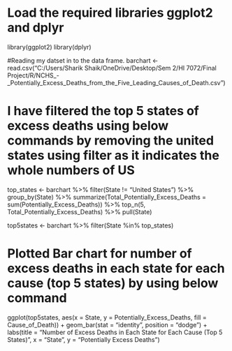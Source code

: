 # Load the required libraries ggplot2 and dplyr
library(ggplot2)
library(dplyr)

#Reading my datset in to the data frame.
barchart <- read.csv("C:/Users/Sharik Shaik/OneDrive/Desktop/Sem 2/HI 7072/Final Project/R/NCHS_-_Potentially_Excess_Deaths_from_the_Five_Leading_Causes_of_Death.csv")


# I have filtered the top 5 states of excess deaths using below commands by removing the united states using filter as it indicates the whole numbers of US 
top_states <- barchart %>%
  filter(State != "United States") %>%
  group_by(State) %>%
  summarize(Total_Potentially_Excess_Deaths = sum(Potentially_Excess_Deaths)) %>%
  top_n(5, Total_Potentially_Excess_Deaths) %>%
  pull(State)

top5states <- barchart %>%
  filter(State %in% top_states)

# Plotted Bar chart for number of excess deaths in each state for each cause (top 5 states) by using below command
ggplot(top5states, aes(x = State, y = Potentially_Excess_Deaths, fill = Cause_of_Death)) +
  geom_bar(stat = "identity", position = "dodge") +
  labs(title = "Number of Excess Deaths in Each State for Each Cause (Top 5 States)", x = "State", y = "Potentially Excess Deaths")
